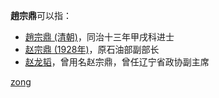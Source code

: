'''趙宗鼎'''可以指：
* [[趙宗鼎_(清朝)|趙宗鼎 (清朝)]]，同治十三年甲戌科进士
* [[赵宗鼎_(1928年)|赵宗鼎 (1928年)]]，原石油部副部长
* [[赵龙韬|赵龙韬]]，曾用名赵宗鼎，曾任辽宁省政协副主席
{{disambig}}

[[Category:三字赵姓人名消歧义|zong]]